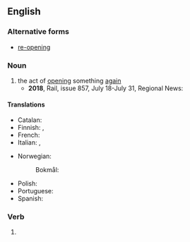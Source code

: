 ==English==

===Alternative forms===
* [[re-opening]]

===Noun===
{{en-noun}}

# the act of [[opening]] something [[again]]
#* '''2018''', Rail, issue 857, July 18-July 31, Regional News:
#*: {{quote|en|'''Grove:''' After many years of unproductive discussion, the '''reopening''' of the London-Bristol line station to serve the nearby town of Wantage is back on the agenda.}}

====Translations====
{{trans-top|act of opening again}}
* Catalan: {{t|ca|reobertura|f}}
* Finnish: {{t|fi|uudelleenavaaminen}}, {{t|fi|jälleenavaaminen}}
* French: {{t+|fr|réouverture|f}}
* Italian: {{t|it|riaprimento|m}}, {{t|it|riapertura|f}}
{{trans-mid}}
* Norwegian:
*: Bokmål: {{t|nb|gjenåpning|m|f}}
* Polish: {{t-needed|pl}}
* Portuguese: {{t|pt|reabertura|f}}
* Spanish: {{t|es|reapertura|f}}
{{trans-bottom}}

===Verb===
{{head|en|verb form}}

# {{present participle of|en|reopen|nocat=1}}